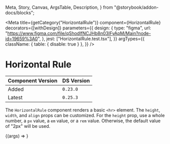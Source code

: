   Meta,
  Story,
  Canvas,
  ArgsTable,
  Description,
} from "@storybook/addon-docs/blocks";


<Meta
  title={getCategory("HorizontalRule")}
  component={HorizontalRule}
  decorators={[withDesign]}
  parameters={{
    design: {
      type: "figma",
      url:
        "https://www.figma.com/file/qShodlfNCJHb8n03IFyApM/Main?node-id=19659%3A0",
    },
    jest: ["HorizontalRule.test.tsx"],
  }}
  argTypes={{
    className: { table: { disable: true } },
  }}
/>

# Horizontal Rule

| Component Version | DS Version |
| ----------------- | ---------- |
| Added             | `0.23.0`   |
| Latest            | `0.25.3`   |

<Description of={HorizontalRule} />

The `HorizontalRule` component renders a basic `<hr>` element. The `height`,
`width`, and `align` props can be customized. For the `height` prop, use a whole
number, a `px` value, a `em` value, or a `rem` value. Otherwise, the default
value of "2px" will be used.

<Canvas withToolbar>
  <Story name="HorizontalRule">{(args) => <HorizontalRule {...args} />}</Story>
</Canvas>

<ArgsTable story="HorizontalRule" />
